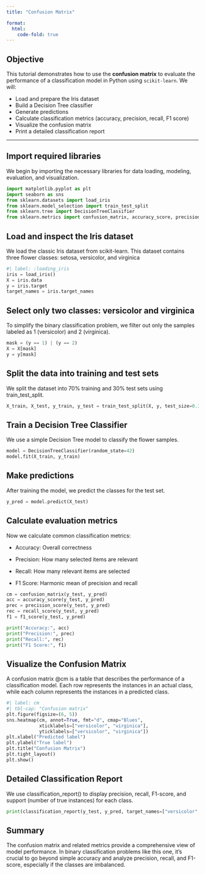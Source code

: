 ```yaml
---
title: "Confusion Matrix"

format:
  html:
    code-fold: true
---
```



##  Objective

This tutorial demonstrates how to use the **confusion matrix** to evaluate the performance of a classification model in Python using `scikit-learn`. 
We will:

- Load and prepare the Iris dataset
- Build a Decision Tree classifier
- Generate predictions
- Calculate classification metrics (accuracy, precision, recall, F1 score)
- Visualize the confusion matrix
- Print a detailed classification report

---

## Import required libraries

We begin by importing the necessary libraries for data loading, modeling, evaluation, and visualization.

```python
import matplotlib.pyplot as plt
import seaborn as sns
from sklearn.datasets import load_iris
from sklearn.model_selection import train_test_split
from sklearn.tree import DecisionTreeClassifier
from sklearn.metrics import confusion_matrix, accuracy_score, precision_score, recall_score, f1_score, classification_report

```
## Load and inspect the Iris dataset
We load the classic Iris dataset from scikit-learn. This dataset contains three flower classes: setosa, versicolor, and virginica

```python
#| label: :loading_iris
iris = load_iris()
X = iris.data
y = iris.target
target_names = iris.target_names

```
## Select only two classes: versicolor and virginica
To simplify the binary classification problem, we filter out only the samples labeled as 1 (versicolor) and 2 (virginica).

```python
mask = (y == 1) | (y == 2)
X = X[mask]
y = y[mask]
```

## Split the data into training and test sets
We split the dataset into 70% training and 30% test sets using train_test_split.

```python
X_train, X_test, y_train, y_test = train_test_split(X, y, test_size=0.3, random_state=42)

```

## Train a Decision Tree Classifier
We use a simple Decision Tree model to classify the flower samples.

```python
model = DecisionTreeClassifier(random_state=42)
model.fit(X_train, y_train)
```

## Make predictions
After training the model, we predict the classes for the test set.

```python
y_pred = model.predict(X_test)

```

## Calculate evaluation metrics
Now we calculate common classification metrics:

- Accuracy: Overall correctness

- Precision: How many selected items are relevant

- Recall: How many relevant items are selected

- F1 Score: Harmonic mean of precision and recall
```python
cm = confusion_matrix(y_test, y_pred)
acc = accuracy_score(y_test, y_pred)
prec = precision_score(y_test, y_pred)
rec = recall_score(y_test, y_pred)
f1 = f1_score(y_test, y_pred)

print("Accuracy:", acc)
print("Precision:", prec)
print("Recall:", rec)
print("F1 Score:", f1)
```

## Visualize the Confusion Matrix
A confusion matrix  @cm is a table that describes the performance of a classification model. Each row represents the instances in an actual class, while each column represents the instances in a predicted class.
```python
#| label: cm
#| tbl-cap: "Confusion matrix"
plt.figure(figsize=(6, 5))
sns.heatmap(cm, annot=True, fmt="d", cmap="Blues", 
            xticklabels=["versicolor", "virginica"],
            yticklabels=["versicolor", "virginica"])
plt.xlabel("Predicted label")
plt.ylabel("True label")
plt.title("Confusion Matrix")
plt.tight_layout()
plt.show()

```

## Detailed Classification Report
We use classification_report() to display precision, recall, F1-score, and support (number of true instances) for each class.
```python
print(classification_report(y_test, y_pred, target_names=["versicolor", "virginica"]))

```

## Summary
The confusion matrix and related metrics provide a comprehensive view of model performance. In binary classification problems like this one, it's crucial to go beyond simple accuracy and analyze precision, recall, and F1-score, especially if the classes are imbalanced.